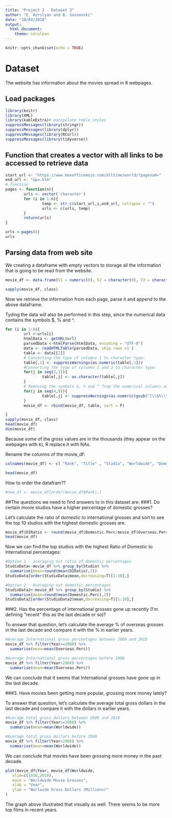 ```yaml
---
title: "Project 2 - Dataset 3"
author: "E. Azrilyan and B. Sosnovski"
date: "10/04/2018"
output: 
  html_document: 
    theme: cerulean
---
```


```r
knitr::opts_chunk$set(echo = TRUE)
```

# Dataset

The website has information about the movies spread in 8 webpages.

## Load packages
```r
library(knitr)
library(XML)
library(kableExtra)# manipulate table styles
suppressMessages(library(stringr))
suppressMessages(library(dplyr))
suppressMessages(library(RCurl))
suppressMessages(library(tidyverse))
```


## Function that creates a vector with all links to be accessed to retrieve data

```r
start_url <- "https://www.boxofficemojo.com/alltime/world/?pagenum="
end_url <- "&p=.htm"
# function
pages <- function(n){
        urls <- vector('character')
        for (i in 1:n){
                temp <- str_c(start_url,i,end_url, collapse = "")
                urls <- c(urls, temp)
        }
        return(urls)
}

urls <-pages(8)
urls
```

## Parsing data from web site

We creating a dataframe with empty vectors to storage all the information that is going to be read from the website.

```r
movie_df <- data.frame(V1 = numeric(0), V2 = character(0), V3 = character(0), V4 = numeric(0), V5 = numeric(0), V6 = numeric(0), V7 = numeric(0), V8 = numeric(0), V9=numeric(0), stringsAsFactors = FALSE)

sapply(movie_df, class)
```

Now we retrieve the information from each page, parse it and append to the above dataframe.

Tyding the data will also be performed in this step, since the numerical data contains the symbols $, % and ^.

```r
for (i in 1:8){
        url <-urls[i]
        htmlData <- getURL(url)
        parsedData <-htmlParse(htmlData, encoding = "UTF-8")
        data <- readHTMLTable(parsedData, skip.rows =1 )
        table <- data[[2]]
        # Converting the type of columns 1 to character type:
        table[,1] <- suppressWarnings(as.numeric(table[,1])) 
        #Converting the type of columns 2 and 3 to character type:
        for(j in seq(2,3)){
                table[,j] <- as.character(table[,j])
        }
        # Removing the symbols $, % and ^ from the numerical columns and changing them to numeric type in R:
        for(j in seq(4,9)){
                table[,j] <- suppressWarnings(as.numeric(gsub("[\\$%\\^,]","", table[,j])))
        }
        movie_df <- rbind(movie_df, table, sort = F)

}
sapply(movie_df, class)
head(movie_df)
dim(movie_df)
```

Because some of the gross values are in the thousands (they appear on the webpages with k), R replace it with NAs.


Rename the columns of the movie_df:

```r
colnames(movie_df) <- c( "Rank", "Title" , "Studio", "Worldwide", "Domestic", "Domestic.Perc", "Overseas", "Overseas.Perc", "Year")

head(movie_df)
```


How to order the datafram?? 
```r
#new_df <- movie_df[order(movie_df$Rank),]


```


##The questions we need to find answers to in this dataset are:
###1. Do certain movie studios have a higher percentage of domestic grosses?

Let's calculate the ratio of domestic to international grosses and sort to see the top 10 studios with the highest domestic grosses are. 

```r
movie_df$DIRatio <- round(movie_df$Domestic.Perc/movie_df$Overseas.Perc,2)
head(movie_df)
```

Now we can find the top studios with the highest Ratio of Domestic to International percentages:

```r

#Option 1 - averaging out ratio of domestic percentages
StudioData<-movie_df %>% group_by(Studio) %>%
  summarise(mean=round(mean(DIRatio),2))
StudioData[order(StudioData$mean,decreasing=T)[1:10],]

#Option 2 - Averaging out domestic percentages 
StudioData2<-movie_df %>% group_by(Studio) %>%
  summarise(mean=round(mean(Domestic.Perc),2))
StudioData2[order(StudioData2$mean,decreasing=T)[1:10],]

```

###2. Has the percentage of international grosses gone up recently (I'm defining "recent" this as the last decade or so)? 

To answer that question, let's calculate the average % of overseas grosses in the last decade and compare it with the % in earlier years. 

```r
#Average International gross percentages between 2008 and 2018
movie_df %>% filter(Year>=2008) %>%
  summarise(mean=mean(Overseas.Perc))

#Average International gross percentages before 2008
movie_df %>% filter(Year<2008) %>%
  summarise(mean=mean(Overseas.Perc))
```

We can conclude that it seems that International grosses have gone up in the last decade.

###3. Have movies been getting more popular, grossing more money lately? 

To answer that question, let's calculate the average total gross dollars in the last decade and compare it with the dollars in earlier years. 

```r
#Average total gross dollars between 2008 and 2018
movie_df %>% filter(Year>=2008) %>%
  summarise(mean=mean(Worldwide))

#Average total gross dollars before 2008
movie_df %>% filter(Year<2008) %>%
  summarise(mean=mean(Worldwide))
```

We can conclude that movies have been grossing more money in the past decade. 

```r
plot(movie_df$Year, movie_df$Worldwide, 
   xlim=c(1938,2018),
   main = "Worldwide Movie Grosses",
   xlab = "Year",
   ylab = "Worlwide Gross Dollars (Millions)"
)
```

The graph above illustrated that visually as well. There seems to be more top films in recent years.
